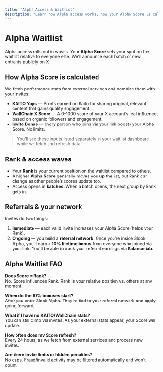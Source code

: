 ```yaml
---
title: "Alpha Access & Waitlist"
description: "Learn how Alpha access works, how your Alpha Score is calculated, and what influences your spot on the waitlist."
---
```


# Alpha Waitlist

Alpha access rolls out in waves. Your **Alpha Score** sets your spot on the waitlist relative to everyone else. We’ll announce each batch of new entrants publicly on X.

## How Alpha Score is calculated

We fetch performance stats from external services and combine them with your invites:

- **KAITO Yaps** — Points earned on Kaito for sharing original, relevant content that gains quality engagement.
- **WallChain X Score** — A 0–1000 score of your X account’s real influence, based on organic followers and engagement.
- **Invite Bonus** — every person who joins via your link boosts your Alpha Score. No limits.

> You’ll see these inputs listed separately in your waitlist dashboard while we fetch and refresh data.

## Rank & access waves

- Your **Rank** is your current position on the waitlist compared to others.
- A higher **Alpha Score** generally moves you **up** the list, but Rank can change as other people’s scores update too.
- Access opens in **batches**. When a batch opens, the next group by Rank gets in.

## Referrals & your network

Invites do two things:

1. **Immediate** — each valid invite increases your Alpha Score (helps your Rank).
2. **Ongoing** — you build a **referral network**. Once you’re inside 3look Alpha, you’ll earn a **10% lifetime bonus** from everyone who joined via your link. You'll be able to track your referral earnings via **Balance tab.**

## Alpha Waitlist FAQ

**Does Score = Rank?**\
No. Score influences Rank. Rank is your relative position vs. others at any moment.

**When do the 10% bonuses start?**\
After you enter 3look Alpha. They’re tied to your referral network and apply going forward.

**What if I have no KAITO/WallChain stats?**\
You can still climb via invites. As your external stats appear, your Score will update.

**How often does my Score refresh?**\
Every 24 hours, as we fetch from external services and process new invites.

**Are there invite limits or hidden penalties?**\
No caps. Fraud/invalid activity may be filtered automatically and won’t count.